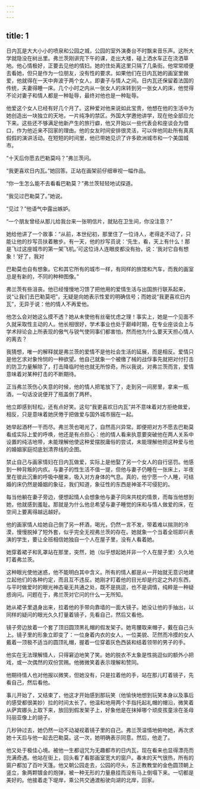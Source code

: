 ```yaml
---
---
---
```

title: 1
---



日内瓦是大大小小的喷泉和公园之城，公园的室外演奏台不时飘来音乐声。这所大学就隐没在树丛里。弗兰茨刚讲完下午的课，走出大楼，碰上洒水车正在浇洒草地。他心情极好，正要去见他的情妇。她的住处离这里只隔了几条街。他常常顺便去看她，但只是作为一位朋友，没有性的要求。如果他们在日内瓦她的画室里做爱，他就得在一天中奔波于两个女人，即妻子与情人之间。日内瓦还保留着法国的传统，夫妻得睡一床。几个小时之内从一张女人的床转到另一张女人的床，他觉得不论对妻子和情人都是一种耻辱，最终对他也是一种耻辱。

他爱这个女人已经有好几个月了。这种爱对他来说如此宝贵，他想在他的生活中为她创造出一块独立的天地，一片纯净的禁区。外国大学邀他讲学，现在他全部应允下来。这些还不够满足他新产生的旅行癖，他又开始以一些代表会和座谈会为借口，作为他近来不回家的理由。他的女友时间安排很灵活，可以伴他同赴所有真真假假的演讲活动。在短短的时间里，他已带她见识了许多欧洲城市和一个美国城市。

“十天后你愿去巴勒莫吗？”弗兰茨问。

“我更喜欢日内瓦。”她回答。正站在画架前仔细审视一幅作品。

“你一生怎么能不去看看巴勒莫？”弗兰茨轻轻地试探道。

“我见过巴勒莫了。”她说。

“见过？”他语气中露出嫉妒。

“一个朋友曾经从那儿给我台来一张明信片，就贴在卫生间，你没注意？”

她给他讲了一个故事：“从前，本世纪初，那里住了一位诗人，老得走不动了，只能让他的抄写员扶着散步。有一天，他的抄写员说：‘先生，看，天上有什么！那是飞过这座城市的第一架飞机。’可这位诗人连眼皮都没有抬，说：‘我对它自有想象！’好了，我对

巴勒莫也自有想象。它和其它所有的城市一样，有同样的旅馆和汽车，而我的画室总是有新的，不同的种种图像。”

弗兰茨有些沮丧。他已经慢慢地习馈了把他用的爱情生活与出国旅行联系起来，说“让我们去巴勒莫吧”，无疑是向她表示性爱的明确信号；而她说“我更喜欢日内瓦”，无异于说：他的情人不再爱他。

他怎么会对她这么摸不透？她从未使他有丝毫忧虑之理！事实上，她是一个见面不久就采取性主动的人。他长相很好，学术事业也处于巅峰时期，在专业座谈会上与学术辩论会上所表现的傲气与锐气使同事们都害怕，然而他为什么要天天担心情人的离去？

我猜想，唯一的解释就是弗兰茨的爱情不是他社会生活的延展，而是相反。爱情只是他乞求对象怜悯的一种欲望。他自己就象一个被缴了械的战俘事先就把对付打击的防卫力量解除了，打击降临时他也就无所惊奇。所以我说，对弗兰茨而言，爱情意味着对某种打击的不断期待。

正当弗兰茨伤心失意的时候，他的情人把笔放下了，走到另一间房里，拿来一瓶酒，一句话没说便开了瓶盖倒了两杯。

他立即感到轻松，还有点好笑。这句“我更喜欢日内瓦”并不意味着对方拒绝做爱，相反，只是意味着她厌倦于把做爱与国外城市捆在一起。

她举起酒杯一干而尽。弗兰茨也喝光了，自然高兴异常。即便把对方不愿去巴勒莫看成实际上爱的呼唤，他还是有点担心：他的情人看来执意要突破他在两人关系中设置的纯洁地带，未能理解他使这种爱摆脱庸俗的尝试，未能理解他把这种爱与他的婚姻家庭彻底划清界线的企图。

禁止自己与画家情妇在日内瓦做爱，实际上是他娶了另一个女人的自行惩罚。他感到一种背叛的内疚。与妻子的性生活不值一提，但他与妻子仍睡在一张床上，半夜里在彼此沉重的呼吸中醒来，吸入对方身体的气息。真的，他宁愿一个人睡，可结婚的床仍然是婚姻的象征，我们知道，象征性的东西是神圣不可侵犯的。

每当他躺在妻子旁边，便想起情人会想象他与妻子同床共枕的情景，而每当他想到她，他就感到羞耻。那就是为什么他总希望与妻子睡觉的床和与情人做爱的床，在空间上要离得越远越好。

他的画家情人给她自己倒了另一杯酒，喝光，仍然一言不发，带着难以揣测的冷漠，慢慢脱掉了短外套，似乎完全无视弗兰茨的存在。她就象一个当着全班即兴表演的学生，要让全班相信她独自一个人在屋子里，没有人看着她。

她穿着裙子和乳罩站在那里，突然，她（似乎想起她并非一个人在屋子里）久久地盯着弗兰茨。

这种眼光使他迷惑，他不能明白其中含义。所有的情人都是从一开始就无意识地建立起他们的各种约定，而且互不违反。她刚才盯着他的目光却是约定之外的东西，与平时做爱时的眼光神态毫无共通之处，既不是挑逗，也不是调情，纯粹是一种疑惑询问。问题在于，弗兰茨对它问的什么一无所知。

她从裙子里退身出来，拉着他的手带向靠墙的一面大镜子。她没让他的手抽出，以同样的疑问的眼光久久打量着镜子，先看自己，然后又看他。

镜子旁边放着一个套了顶旧圆顶黑礼帽的假发架子。她弯腰取来帽子，戴在自己头上。镜子里的形象立即变了：一位身着内衣的女人，一位美貌、茫然而冷摸的女人戴着一顶极不适当的圆顶礼帽，握着一位穿着灰色西装和结着领带的男子的手。

他实在无法理解情人，只得窘迫地笑了笑。她的脱衣不太象是性挑逗似的额外小把戏，或一次偶然的双份赏赐。他微微笑着表示理解和赞同。

他期待情人也对他报以微笑，但她没有，只是拉着他的手，站在那儿盯着镜子，先看自己，然后看他。

事儿开始了，又结束了，他这才开始感到那玩笑（他愉快地想到玩笑本身以及事后的感受都很美妙）拉的时间太长了。他温和地用两个手指托起礼帽的帽沿，微笑着从萨宾娜头上取下来，放回到假发架子上，好象他是在抹掉哪个顽皮孩童涂在圣母玛丽亚像上的胡子。

几秒钟过去，她仍然一动不动凝视着镜子里的自己。弗兰茨温情地俯吻她，再次求她十天后与他一起去巴勒莫。这一次，她明确表示同意。然后，他走了。

他又处于极佳心境。被他一生都诅咒为无趣都市的日内瓦，现在看来也显得漂亮而充满奇遇。他站在街上，回头看了看那画室宽大的窗户。春末的天气很热，所有的窗户都加了百叶天篷。他又朝公园走去，公园的尽头，东正教教堂的金色圆顶朝上竖立，象两颗镀金的炮弹，被一种无形的力量悬挂而没有马上倒塌下来。一切都是美好的。他接着走下堤岸，乘公共交通渡船驶向湖的北岸，回家。